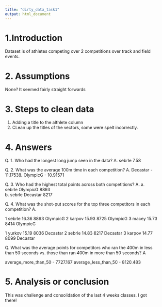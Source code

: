 ```yaml
---
title: "dirty_data_task1"
output: html_document
---
```


# 1.Introduction

Dataset is of athletes competing over 2 competitions over track and field events.



# 2. Assumptions
None? It seemed fairly straight forwards





# 3. Steps to clean data
1. Adding a title to the althlete column
2. CLean up the titles of the vectors, some were spelt incorrectly.



# 4. Answers

Q. 1. Who had the longest long jump seen in the data?
A. sebrle	7.58

Q. 2. What was the average 100m time in each competition?
A. Decastar - 11.17538. OlympicG - 10.91571


Q. 3. Who had the highest total points across both competitions?
A.
a. sebrle	OlympicG	8893	
b. sebrle	Decastar	8217

Q. 4. What was the shot-put scores for the top three competitors in each competition?
A. 

1	sebrle	16.36	8893	OlympicG
2	karpov	15.93	8725	OlympicG
3	macey	15.73	8414	OlympicG

1	yurkov	15.19	8036	Decastar
2	sebrle	14.83	8217	Decastar
3	karpov	14.77	8099	Decastar

Q. What was the average points for competitors who ran the 400m in less than 50 seconds vs. those than ran 400m in more than 50 seconds?
A

average_more_than_50 - 7727.167	
average_less_than_50 - 8120.483


# 5. Analysis or conclusion

This was challenge and consolidation of the last 4 weeks classes. I got there!






















